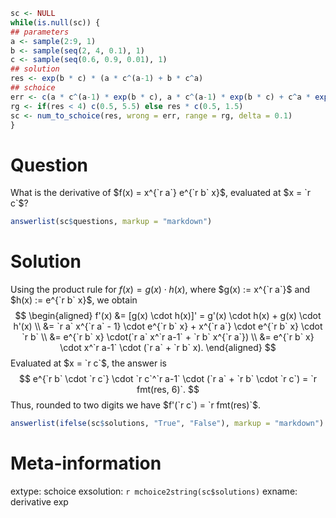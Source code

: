 ```r
sc <- NULL
while(is.null(sc)) {
## parameters
a <- sample(2:9, 1)
b <- sample(seq(2, 4, 0.1), 1)
c <- sample(seq(0.6, 0.9, 0.01), 1)
## solution
res <- exp(b * c) * (a * c^(a-1) + b * c^a)
## schoice
err <- c(a * c^(a-1) * exp(b * c), a * c^(a-1) * exp(b * c) + c^a * exp(b * c))
rg <- if(res < 4) c(0.5, 5.5) else res * c(0.5, 1.5)
sc <- num_to_schoice(res, wrong = err, range = rg, delta = 0.1)
}
```

Question
========
What is the derivative of $f(x) = x^{`r a`} e^{`r b` x}$, evaluated at $x = `r c`$?

```r
answerlist(sc$questions, markup = "markdown")
```

Solution
========
Using the product rule for $f(x) = g(x) \cdot h(x)$, where $g(x) := x^{`r a`}$ and $h(x) := e^{`r b` x}$, we obtain
$$
\begin{aligned}
f'(x) &= [g(x) \cdot h(x)]' = g'(x) \cdot h(x) + g(x) \cdot h'(x) \\
      &= `r a` x^{`r a` - 1} \cdot e^{`r b` x} + x^{`r a`} \cdot e^{`r b` x} \cdot `r b` \\
      &= e^{`r b` x} \cdot(`r a` x^`r a-1` + `r b` x^{`r a`}) \\
      &= e^{`r b` x} \cdot x^`r a-1` \cdot (`r a` + `r b` x).
\end{aligned}
$$
Evaluated at $x = `r c`$, the answer is
$$ e^{`r b` \cdot `r c`} \cdot `r c`^`r a-1` \cdot (`r a` + `r b` \cdot `r c`) = `r fmt(res, 6)`. $$
Thus, rounded to two digits we have $f'(`r c`) = `r fmt(res)`$.

```r
answerlist(ifelse(sc$solutions, "True", "False"), markup = "markdown")
```

Meta-information
================
extype: schoice
exsolution: `r mchoice2string(sc$solutions)`
exname: derivative exp
